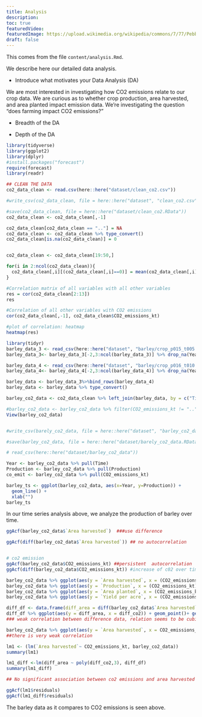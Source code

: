 ```yaml
---
title: Analysis
description:
toc: true
featuredVideo:
featuredImage: https://upload.wikimedia.org/wikipedia/commons/7/77/Pebbleswithquarzite.jpg
draft: false
---
```


This comes from the file `content/analysis.Rmd`.

We describe here our detailed data analysis.


* Introduce what motivates your Data Analysis (DA)

We are most interested in investigating how CO2 emissions relate to our crop data. We are curious as to whether crop production, area harvested, and area planted impact emission data. We're investigating the question "does farming impact CO2 emissions?"

* Breadth of the DA


* Depth of the DA




```r
library(tidyverse)
library(ggplot2)
library(dplyr)
#install.packages("forecast")
require(forecast)
library(readr)
```

```r
## CLEAN THE DATA
co2_data_clean <- read.csv(here::here("dataset/clean_co2.csv"))

#write_csv(co2_data_clean, file = here::here("dataset", "clean_co2.csv"))

#save(co2_data_clean, file = here::here("dataset/clean_co2.RData"))
co2_data_clean <- co2_data_clean[,-1]

co2_data_clean[co2_data_clean == ".."] = NA
co2_data_clean <- co2_data_clean %>% type_convert()
co2_data_clean[is.na(co2_data_clean)] = 0


co2_data_clean <- co2_data_clean[19:50,]

for(i in 2:ncol(co2_data_clean)){
  co2_data_clean[,i][(co2_data_clean[,i]==0)] = mean(co2_data_clean[,i])
}

```

```r
#Correlation matrix of all variables with all other variables
res = cor(co2_data_clean[2:13])
res

#Correlation of all other variables with CO2 emissions
cor(co2_data_clean[,-1], co2_data_clean$CO2_emissions_kt)

#plot of correlation: heatmap
heatmap(res)

```


```r
library(tidyr)
barley_data_3 <- read_csv(here::here("dataset", "barley/crop_p015_t005.csv"),skip = 5)
barley_data_3<- barley_data_3[-2,3:ncol(barley_data_3)] %>% drop_na(Year) %>% head(-1)

barley_data_4 <- read_csv(here::here("dataset", "barley/crop_p016_t010.csv"),skip = 5)
barley_data_4<- barley_data_4[-2,3:ncol(barley_data_4)] %>% drop_na(Year) %>% head(-1)

barley_data <- barley_data_3%>%bind_rows(barley_data_4) 
barley_data <- barley_data %>% type_convert()

barley_co2_data <- co2_data_clean %>% left_join(barley_data, by = c("Time" = "Year"))

#barley_co2_data <- barley_co2_data %>% filter(CO2_emissions_kt != "..") %>% type_convert()
View(barley_co2_data)


#write_csv(barely_co2_data, file = here::here("dataset", "barley_co2_data"))

#save(barley_co2_data, file = here::here("dataset/barely_co2_data.RData"))
```

```r
# read_csv(here::here("dataset/barley_co2_data"))

Year <- barley_co2_data %>% pull(Time)
Production <- barley_co2_data %>% pull(Production)
co_emit <- barley_co2_data %>% pull(CO2_emissions_kt)

barley_ts <- ggplot(barley_co2_data, aes(x=Year, y=Production)) +
  geom_line() +
  xlab("")
barley_ts

```
In our time series analysis above, we analyze the production of barley over time.


```r
ggAcf(barley_co2_data$`Area harvested`)  ###use difference 

ggAcf(diff(barley_co2_data$`Area harvested`)) ## no autocorrelation


# co2 emission
ggAcf(barley_co2_data$CO2_emissions_kt) ##persistent  autocorrelation 
ggAcf(diff(barley_co2_data$CO2_emissions_kt)) #increase of c02 over time, a good plot

barley_co2_data %>% ggplot(aes(y = `Area harvested`, x = (CO2_emissions_kt))) + geom_point()
barley_co2_data %>% ggplot(aes(y = `Production`, x = (CO2_emissions_kt))) + geom_point()
barley_co2_data %>% ggplot(aes(y = `Area planted`, x = (CO2_emissions_kt))) + geom_point()
barley_co2_data %>% ggplot(aes(y = `Yield per acre`, x = (CO2_emissions_kt))) + geom_point()

diff_df <- data.frame(diff_area = diff(barley_co2_data$`Area harvested`), diff_co2 = diff(barley_co2_data$CO2_emissions_kt) )
diff_df %>% ggplot(aes(y = diff_area, x = diff_co2)) + geom_point()+ geom_smooth()
### weak correlation between difference data, relation seems to be cubic

barley_co2_data %>% ggplot(aes(y = `Area harvested`, x = CO2_emissions_kt)) + geom_point()+ geom_smooth()
##there is very weak correlation

lm1 <- (lm(`Area harvested`~ CO2_emissions_kt, barley_co2_data)) 
summary(lm1)

lm1_diff <-lm(diff_area ~ poly(diff_co2,3), diff_df)
summary(lm1_diff)

## No significant association between co2 emissions and area harvested

ggAcf(lm1$residuals)
ggAcf(lm1_diff$residuals)

```

The barley data as it compares to CO2 emissions is seen above.
